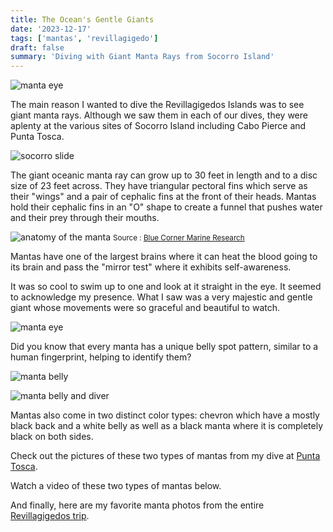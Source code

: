 ```yaml
---
title: The Ocean's Gentle Giants
date: '2023-12-17'
tags: ['mantas', 'revillagigedo']
draft: false
summary: 'Diving with Giant Manta Rays from Socorro Island'
---
```


<Image
  src="/static/images/socorro-mantas/manta-diver.jpg"
  width={800}
  height={600}
  alt="manta eye"
/>

The main reason I wanted to dive the Revillagigedos Islands was to see giant manta rays. Although we saw them in each of our dives, they were aplenty at the various sites of Socorro Island including Cabo Pierce and Punta Tosca.

<Image
  src="/static/images/socorro-mantas/socorro-slide.jpg"
  width={800}
  height={600}
  alt="socorro slide"
/>

The giant oceanic manta ray can grow up to 30 feet in length and to a disc size of 23 feet across. They have triangular pectoral fins which serve as their "wings" and a pair of cephalic fins at the front of their heads. Mantas hold their cephalic fins in an "O" shape to create a funnel that pushes water and their prey through their mouths.

<Image
  src="/static/images/socorro-mantas/manta-anatomy.jpeg"
  width={800}
  height={600}
  alt="anatomy of the manta"
/>
<small>
  Source :
  <a href="https://bluecornerconservation.org/manta-rays-of-penida" target="_blank">
    Blue Corner Marine Research
  </a>
</small>

Mantas have one of the largest brains where it can heat the blood going to its brain and pass the "mirror test" where it exhibits self-awareness.

It was so cool to swim up to one and look at it straight in the eye. It seemed to acknowledge my presence. What I saw was a very majestic and gentle giant whose movements were so graceful and beautiful to watch.

<Image src="/static/images/socorro-mantas/manta-eye.jpg" width={800} height={600} alt="manta eye" />

Did you know that every manta has a unique belly spot pattern, similar to a human fingerprint, helping to identify them?

<Image
  src="/static/images/socorro-mantas/manta-belly.jpg"
  width={800}
  height={600}
  alt="manta belly"
/>

<Image
  src="/static/images/socorro-mantas/manta-belly-diver.jpg"
  width={800}
  height={600}
  alt="manta belly and diver"
/>

Mantas also come in two distinct color types: chevron which have a mostly black back and a white belly as well as a black manta where it is completely black on both sides.

Check out the pictures of these two types of mantas from my dive at [Punta Tosca](https://generosalitton.smugmug.com/PuntaTosca/n-wf59Pg/).

Watch a video of these two types of mantas below.

<YouTube embedId="uUwi4hloM9c?si=K6JgDYP2OAEtgDag" />

And finally, here are my favorite manta photos from the entire [Revillagigedos trip](https://generosalitton.smugmug.com/Mantas-of-Revillagigedos/n-VNvWHx/).
